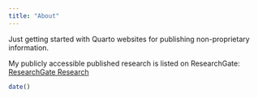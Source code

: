 ```yaml
---
title: "About"
---
```


Just getting started with Quarto websites for publishing non-proprietary information.

My publicly accessible published research is listed on ResearchGate: [ResearchGate Research](https://www.researchgate.net/profile/Sean-Walsh-9/research "ResearchGate Research")

```r
date()
```
